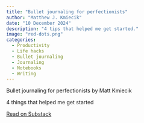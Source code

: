 ```yaml
---
title: "Bullet journaling for perfectionists"
author: "Matthew J. Kmiecik"
date: "10 December 2024"
description: "4 tips that helped me get started."
image: "red-dots.png"
categories:
  - Productivity
  - Life hacks
  - Bullet journaling
  - Journaling
  - Notebooks
  - Writing
---
```


<div class="substack-post-embed"><p lang="en">Bullet journaling for perfectionists by Matt Kmiecik</p><p>4 things that helped me get started</p><a data-post-link href="https://mattkmiecik.substack.com/p/bullet-journaling-for-perfectionists">Read on Substack</a></div><script async src="https://substack.com/embedjs/embed.js" charset="utf-8"></script>
